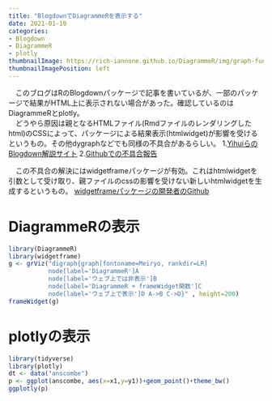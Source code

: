 ```yaml
---
title: "BlogdownでDiagrammeRを表示する"
date: 2021-01-10
categories:
- Blogdown
- DiagrammeR
- plotly
thumbnailImage: https://rich-iannone.github.io/DiagrammeR/img/graph-functions/LETTERS_example.png
thumbnailImagePosition: left
---
```

　このブログはRのBlogdownパッケージで記事を書いているが、一部のパッケージで結果がHTML上に表示されない場合があった。確認しているのはDiagrammeRとplotly。  
　どうやら原因は親となるHTMLファイル(Rmdファイルのレンダリングしたhtml)のCSSによって、パッケージによる結果表示(htmlwidget)が影響を受けるというもの。その他dygraphなどでも同様の不具合があるらしい。   1.[YihuiらのBlogdown解説サイト](https://bookdown.org/yihui/blogdown/html-widgets.html)    2.[Githubでの不具合報告](https://github.com/jbkunst/highcharter/issues/283)  

　この不具合の解決にはwidgetframeパッケージが有効。これはhtmlwidgetを引数として受け取り、親ファイルのcssの影響を受けない新しいhtmlwidgetを生成するというもの。        [widgetframeパッケージの開発者のGithub](https://github.com/bhaskarvk/widgetframe)

# DiagrammeRの表示　


```r
library(DiagrammeR)
library(widgetframe)
g <- grViz("digraph{graph[fontoname=Meiryo, rankdir=LR] 
           node[label='DiagrammeR']A 
           node[label='ウェブ上では非表示']B 
           node[label='DiagrammeR + frameWidget関数']C 
           node[label='ウェブ上で表示']D A->B C->D}" , height=200)
frameWidget(g)
```

# plotlyの表示
```r
library(tidyverse)
library(plotly)
dt <- data("anscombe")
p <- ggplot(anscombe, aes(x=x1,y=y1))+geom_point()+theme_bw()
ggplotly(p)

```

